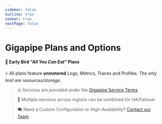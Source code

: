 ```yaml
---
sidebar: false
outline: true
navbar: true
nextPage: false
---
```



# Gigapipe Plans and Options

#### 🐣 Early Bird _"All You Can Eat"_ Plans

⚡ All plans feature **unmetered** Logs, Metrics, Traces and Profiles. _The only limit are resources/storage_.

<PricingCalculator />

> ⚖️ Services are provided under the [Gigapipe Service Terms](/legal)

> 🥡 Multiple services across regions can be combined for HA/Failover

> 🗨️ Need a Custom Configuration or High-Availability? [Contact our Team](https://docs.google.com/forms/d/e/1FAIpQLSeb_eMwgtpbOk0ejAVW7ihKAzkt0WKnLwCQFyHkIzl5DAU2ig/viewform)
